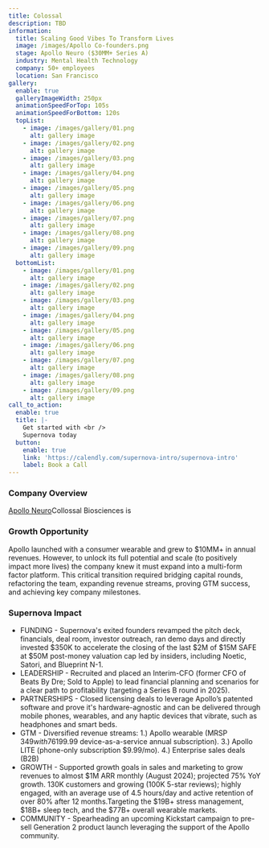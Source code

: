 ```yaml
---
title: Colossal
description: TBD
information:
  title: Scaling Good Vibes To Transform Lives
  image: /images/Apollo Co-founders.png
  stage: Apollo Neuro ($30MM+ Series A)
  industry: Mental Health Technology
  company: 50+ employees
  location: San Francisco
gallery:
  enable: true
  galleryImageWidth: 250px
  animationSpeedForTop: 105s
  animationSpeedForBottom: 120s
  topList:
    - image: /images/gallery/01.png
      alt: gallery image
    - image: /images/gallery/02.png
      alt: gallery image
    - image: /images/gallery/03.png
      alt: gallery image
    - image: /images/gallery/04.png
      alt: gallery image
    - image: /images/gallery/05.png
      alt: gallery image
    - image: /images/gallery/06.png
      alt: gallery image
    - image: /images/gallery/07.png
      alt: gallery image
    - image: /images/gallery/08.png
      alt: gallery image
    - image: /images/gallery/09.png
      alt: gallery image
  bottomList:
    - image: /images/gallery/01.png
      alt: gallery image
    - image: /images/gallery/02.png
      alt: gallery image
    - image: /images/gallery/03.png
      alt: gallery image
    - image: /images/gallery/04.png
      alt: gallery image
    - image: /images/gallery/05.png
      alt: gallery image
    - image: /images/gallery/06.png
      alt: gallery image
    - image: /images/gallery/07.png
      alt: gallery image
    - image: /images/gallery/08.png
      alt: gallery image
    - image: /images/gallery/09.png
      alt: gallery image
call_to_action:
  enable: true
  title: |-
    Get started with <br />
    Supernova today
  button:
    enable: true
    link: 'https://calendly.com/supernova-intro/supernova-intro'
    label: Book a Call
---
```


### Company Overview

[Apollo Neuro](https://apolloneuro.com/)Collossal Biosciences is

### Growth Opportunity

Apollo launched with a consumer wearable and grew to $10MM+ in annual revenues. However, to unlock its full potential and scale (to positively impact more lives) the company knew it must expand into a multi-form factor platform. This critical transition required bridging capital rounds, refactoring the team, expanding revenue streams, proving GTM success, and achieving key company milestones.  

### Supernova Impact

* FUNDING - Supernova's exited founders revamped the pitch deck, financials, deal room, investor outreach, ran demo days and directly invested $350K to accelerate the closing of the last $2M of $15M SAFE at $50M post-money valuation cap led by insiders, including Noetic, Satori, and Blueprint N-1. 
* LEADERSHIP - Recruited and placed an Interim-CFO (former CFO of Beats By Dre; Sold to Apple) to lead financial planning and scenarios for a clear path to profitability (targeting a Series B round in 2025).
* PARTNERSHIPS - Closed licensing deals to leverage Apollo’s patented software and prove it's hardware-agnostic and can be delivered through mobile phones, wearables, and any haptic devices that vibrate, such as headphones and smart beds.
* GTM - Diversified revenue streams: 1.) Apollo wearable (MRSP $349 with 76% gross margin) and 2.) AI Vibes ($199.99 device-as-a-service annual subscription). 3.) Apollo LITE (phone-only subscription $9.99/mo). 4.) Enterprise sales deals (B2B)
* GROWTH - Supported growth goals in sales and marketing to grow revenues to almost $1M ARR monthly (August 2024); projected 75% YoY growth. 130K customers and growing (100K 5-star reviews); highly engaged, with an average use of 4.5 hours/day and active retention of over 80% after 12 months.Targeting the $19B+ stress management, $18B+ sleep tech, and the $77B+ overall wearable markets.
* COMMUNITY - Spearheading an upcoming Kickstart campaign to pre-sell Generation 2 product launch leveraging the support of the Apollo community.

<BlockQuote customerImage="/images/Kathryn.avif" customerName="Kathryn Fantauzzi" customerRole="CEO/Co-founder of Apollo Neuro" content="Scaling a company is hard AF. Supernova is a game-changer!" />
